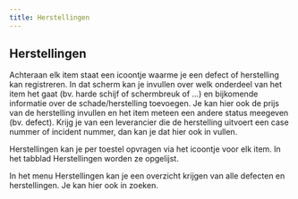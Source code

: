 ```yaml
---
title: Herstellingen 
---
```


## Herstellingen

Achteraan elk item staat een icoontje waarme je een defect of herstelling kan registreren. In dat scherm kan je invullen over welk onderdeel van het item het gaat (bv. harde schijf of schermbreuk of ...) en bijkomende informatie over de schade/herstelling toevoegen. Je kan hier ook de prijs van de herstelling invullen en het item meteen een andere status meegeven (bv. defect). Krijg je van een leverancier die de herstelling uitvoert een case nummer of incident nummer, dan kan je dat hier ook in vullen.

Herstellingen kan je per toestel opvragen via het icoontje voor elk item. In het tabblad Herstellingen worden ze opgelijst.

In het menu Herstellingen kan je een overzicht krijgen van alle defecten en herstellingen. Je kan hier ook in zoeken.